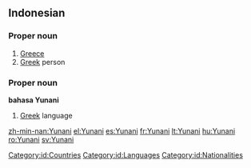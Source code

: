 ==Indonesian==
{{wikipedia|lang=id}}

===Proper noun===
{{infl|id|proper noun}}

# [[Greece]]
# [[Greek]] person

===Proper noun===
'''bahasa Yunani'''

# [[Greek]] language

[[Category:id:Countries]]
[[Category:id:Languages]]
[[Category:id:Nationalities]]

[[zh-min-nan:Yunani]]
[[el:Yunani]]
[[es:Yunani]]
[[fr:Yunani]]
[[lt:Yunani]]
[[hu:Yunani]]
[[ro:Yunani]]
[[sv:Yunani]]